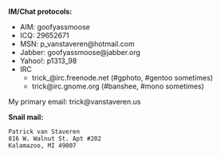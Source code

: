 '''IM/Chat protocols:'''
* AIM: goofyassmoose
* ICQ: 29652671
* MSN: p_vanstaveren@hotmail.com
* Jabber: goofyassmoose@jabber.org
* Yahoo!: p1313_98
* IRC
** trick_@irc.freenode.net (#gphoto, #gentoo sometimes)
** trick@irc.gnome.org (#banshee, #mono sometimes)

My primary email: trick@vanstaveren.us

'''Snail mail: '''
 Patrick van Staveren
 816 W. Walnut St. Apt #202
 Kalamazoo, MI 49007
